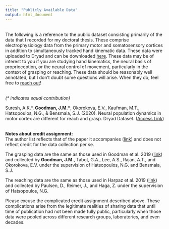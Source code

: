 ```yaml
---
title: "Publicly Available Data"
output: html_document
---
```


<link rel="stylesheet" href="styles.css" type="text/css">
<link rel="stylesheet" href="./css/academicons.min.css"/>

<br>
The following is a reference to the public dataset consisting primarily of the data that I recorded for my doctoral thesis. These comprise electrophysiology data from the primary motor and somatosensory cortices in addition to simultaneously tracked hand kinematic data. These data were uploaded to Dryad and can be downloaded [here](https://doi.org/10.5061/dryad.xsj3tx9cm). These data may be of interest to you if you are studying hand kinematics, the neural basis of proprioception, or the neural control of movement, particularly in the context of grasping or reaching. These data should be reasonably well annotated, but I don't doubt some questions will arise. When they do, feel free to [reach out](contact.html)!<br><br>

<i>(* indicates equal contribution)</i>

Suresh, A.K.\*, <b>Goodman, J.M.\*</b>, Okorokova, E.V., Kaufman, M.T., Hatsopoulos, N.G., & Bensmaia, S.J. (2020). Neural population dynamics in motor cortex are different for reach and grasp. Dryad Dataset. ([Access Link](https://doi.org/10.5061/dryad.xsj3tx9cm))<br><br>

<b>Notes about credit assignment:</b><br>
The author list reflects that of the paper it accompanies ([link](https://doi.org/10.7554/eLife.58848)) and does not reflect credit for the data collection per se.<br>

The grasping data are the same as those used in Goodman et al. 2019 ([link](https://doi.org/10.1016/j.neuron.2019.09.004)) and collected by <b>Goodman, J.M.</b>, Tabot, G.A., Lee, A.S., Rajan, A.T., and Okorokova, E.V. under the supervision of Hatsopoulos, N.G. and Bensmaia, S.J.<br>

The reaching data are the same as those used in Harpaz et al. 2019 ([link](https://doi.org/10.1093/cercor/bhy060)) and collected by Paulsen, D., Reimer, J., and Haga, Z. under the supervision of Hatsopoulos, N.G.<br>

Please excuse the complicated credit assignment described above. These complications arise from the legitimate realities of sharing data that until time of publication had not been made fully public, particularly when those data were pooled across different research groups, laboratories, and even decades.<br>

